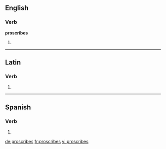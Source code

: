 ==English==

===Verb===
'''proscribes'''

# {{third-person singular of|proscribe}}

----

==Latin==

===Verb===
{{la-verb-form|prōscrībēs}}

# {{conjugation of|proscribo|prōscrībō|2|s|fut|act|ind|lang=la}}

----

==Spanish==

===Verb===
{{es-verb-form|proscribir}}

# {{es-verb form of|ending=ir|mood=indicative|tense=present|pers=2|formal=no|number=singular|[[proscribir]]}}

[[de:proscribes]]
[[fr:proscribes]]
[[vi:proscribes]]